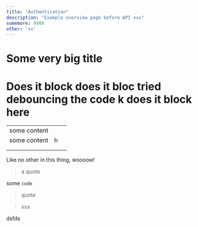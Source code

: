 ```yaml
---
title: "Authentication"
description: "Example overview page before API xxx"
somemore: 9989
other: 'xx'
---
```


# Some very **big** title

# Does it block does it bloc tried debouncing the code k does it block here

|  |  |  |
| --- | --- | --- |
| some content |  |  |
| some content | h |  |
|  |  |  |
|  |  |  |

Like no other in this thing, woooow!

> a quote

some `code`

> quote

> xxx

dsfds
